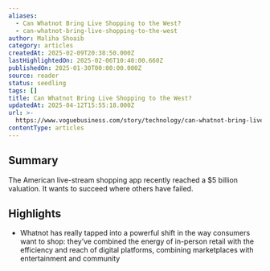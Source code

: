 ```yaml
---
aliases:
  - Can Whatnot Bring Live Shopping to the West?
  - can-whatnot-bring-live-shopping-to-the-west
author: Maliha Shoaib
category: articles
createdAt: 2025-02-09T20:38:50.000Z
lastHighlightedOn: 2025-02-06T10:40:00.660Z
publishedOn: 2025-01-30T00:00:00.000Z
source: reader
status: seedling
tags: []
title: Can Whatnot Bring Live Shopping to the West?
updatedAt: 2025-04-12T15:55:18.000Z
url: >-
  https://www.voguebusiness.com/story/technology/can-whatnot-bring-live-shopping-to-the-west
contentType: articles
---
```

## Summary

The American live-stream shopping app recently reached a $5 billion valuation. It wants to succeed where others have failed.

## Highlights

- Whatnot has really tapped into a powerful shift in the way consumers want to shop: they’ve combined the energy of in-person retail with the efficiency and reach of digital platforms, combining marketplaces with entertainment and community
